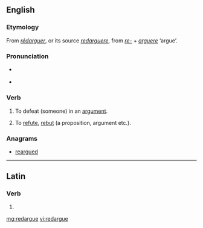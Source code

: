 ==English==

===Etymology===
From {{etyl|fr|en}} ''[[rédarguer]]'', or its source {{etyl|la|en}} ''[[redarguere]]'', from ''[[re-]]'' + ''[[arguere]]'' ‘argue’.

===Pronunciation===
* {{a|UK}} {{IPA|/ɹɛˈdɑːɡjuː/}}
* {{a|US}} {{IPA|/ɹɛˈdɑɹɡjuː/}}

===Verb===
{{en-verb|redargu|es}}

# {{context|Scotland|transitive|lang=en}} To defeat (someone) in an [[argument]].
# {{context|Scotland|transitive|lang=en}} To [[refute]], [[rebut]] (a proposition, argument etc.).

===Anagrams===
* [[reargued#English|reargued]]

----

==Latin==

===Verb===
{{la-verb-form|redargue}}

# {{conjugation of|redarguō||2|s|pres|act|imp|lang=la}}

[[mg:redargue]]
[[vi:redargue]]